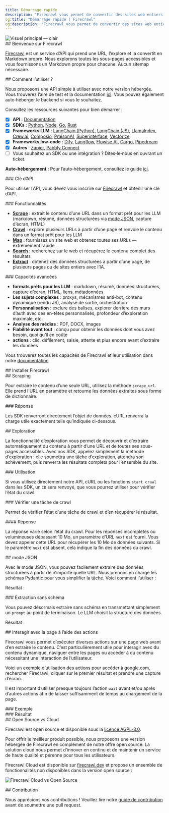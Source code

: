```yaml
---
title: Démarrage rapide
description: "Firecrawl vous permet de convertir des sites web entiers en Markdown prêt pour les LLM"
og:title: "Démarrage rapide | Firecrawl"
og:description: "Firecrawl vous permet de convertir des sites web entiers en Markdown prêt pour les LLM"
---
```



<img className="block" src="/images/turn-websites-into-llm-ready-data--firecrawl.png" alt="Visuel principal — clair" />

<div id="welcome-to-firecrawl">
  ## Bienvenue sur Firecrawl
</div>

[Firecrawl](https://firecrawl.dev?ref=github) est un service d’API qui prend une URL, l’explore et la convertit en Markdown propre. Nous explorons toutes les sous-pages accessibles et vous fournissons un Markdown propre pour chacune. Aucun sitemap nécessaire.

<div id="how-to-use-it">
  ## Comment l’utiliser ?
</div>

Nous proposons une API simple à utiliser avec notre version hébergée. Vous trouverez l’aire de test et la documentation [ici](https://firecrawl.dev/playground). Vous pouvez également auto‑héberger le backend si vous le souhaitez.

Consultez les ressources suivantes pour bien démarrer :

* [x] **API** : [Documentation](https://docs.firecrawl.dev/api-reference/introduction)
* [x] **SDKs** : [Python](https://docs.firecrawl.dev/sdks/python), [Node](https://docs.firecrawl.dev/sdks/node), [Go](https://docs.firecrawl.dev/sdks/go), [Rust](https://docs.firecrawl.dev/sdks/rust)
* [x] **Frameworks LLM** : [LangChain (Python)](https://python.langchain.com/docs/integrations/document_loaders/firecrawl/), [LangChain (JS)](https://js.langchain.com/docs/integrations/document_loaders/web_loaders/firecrawl), [LlamaIndex](https://docs.llamaindex.ai/en/latest/examples/data_connectors/WebPageDemo/#using-firecrawl-reader), [Crew.ai](https://docs.crewai.com/), [Composio](https://composio.dev/tools/firecrawl/all), [PraisonAI](https://docs.praison.ai/firecrawl/), [Superinterface](https://superinterface.ai/docs/assistants/functions/firecrawl), [Vectorize](https://docs.vectorize.io/integrations/source-connectors/firecrawl)
* [x] **Frameworks low‑code** : [Dify](https://dify.ai/blog/dify-ai-blog-integrated-with-firecrawl), [Langflow](https://docs.langflow.org/), [Flowise AI](https://docs.flowiseai.com/integrations/langchain/document-loaders/firecrawl), [Cargo](https://docs.getcargo.io/integration/firecrawl), [Pipedream](https://pipedream.com/apps/firecrawl/)
* [x] **Autres** : [Zapier](https://zapier.com/apps/firecrawl/integrations), [Pabbly Connect](https://www.pabbly.com/connect/integrations/firecrawl/)
* [ ] Vous souhaitez un SDK ou une intégration ? Dites‑le‑nous en ouvrant un ticket.

**Auto‑hébergement :** Pour l’auto‑hébergement, consultez le guide [ici](/fr/contributing/self-host).

<div id="api-key">
  ### Clé d’API
</div>

Pour utiliser l’API, vous devez vous inscrire sur [Firecrawl](https://firecrawl.dev) et obtenir une clé d’API.

<div id="features">
  ### Fonctionnalités
</div>

* [**Scrape**](#scraping) : extrait le contenu d’une URL dans un format prêt pour les LLM (markdown, résumé, données structurées via [mode JSON](#json-mode), capture d’écran, HTML)
* [**Crawl**](#crawling) : explore plusieurs URLs à partir d’une page et renvoie le contenu dans un format prêt pour les LLM
* [**Map**](/fr/features/map) : fournissez un site web et obtenez toutes ses URLs — extrêmement rapide
* [**Search**](/fr/features/search) : recherchez sur le web et récupérez le contenu complet des résultats
* [**Extract**](/fr/features/extract) : obtenez des données structurées à partir d’une page, de plusieurs pages ou de sites entiers avec l’IA.

<div id="powerful-capabilities">
  ### Capacités avancées
</div>

* **formats prêts pour les LLM** : markdown, résumé, données structurées, capture d’écran, HTML, liens, métadonnées
* **Les sujets complexes** : proxys, mécanismes anti-bot, contenu dynamique (rendu JS), analyse de sortie, orchestration
* **Personnalisation** : exclure des balises, explorer derrière des murs d’auth avec des en-têtes personnalisés, profondeur d’exploration maximale, etc.
* **Analyse des médias** : PDF, DOCX, images
* **Fiabilité avant tout** : conçu pour obtenir les données dont vous avez besoin, quoi qu’il en coûte
* **actions** : clic, défilement, saisie, attente et plus encore avant d’extraire les données

Vous trouverez toutes les capacités de Firecrawl et leur utilisation dans notre [documentation](https://docs.firecrawl.dev/api-reference/v2-introduction)

<div id="installing-firecrawl">
  ## Installer Firecrawl
</div>

<CodeGroup>
  <InstallationPython />

  <InstallationNode />

  <InstallationGo />

  <InstallationRust />
</CodeGroup>

<div id="scraping">
  ## Scraping
</div>

Pour extraire le contenu d’une seule URL, utilisez la méthode `scrape_url`. Elle prend l’URL en paramètre et retourne les données extraites sous forme de dictionnaire.

<CodeGroup>
  <ScrapePython />

  <ScrapeNode />

  <ScrapeGo />

  <ScrapeRust />

  <ScrapeCURL />
</CodeGroup>

<div id="response">
  ### Réponse
</div>

Les SDK renverront directement l’objet de données. cURL renverra la charge utile exactement telle qu’indiquée ci-dessous.

<ScrapeResponse />

<div id="crawling">
  ## Exploration
</div>

La fonctionnalité d’exploration vous permet de découvrir et d’extraire automatiquement du contenu à partir d’une URL et de toutes ses sous-pages accessibles. Avec nos SDK, appelez simplement la méthode d’exploration : elle soumettra une tâche d’exploration, attendra son achèvement, puis renverra les résultats complets pour l’ensemble du site.

<div id="usage">
  ### Utilisation
</div>

<CodeGroup>
  <CrawlPython />

  <CrawlNode />

  <CrawlGo />

  <CrawlRust />

  <CrawlCURL />
</CodeGroup>

Si vous utilisez directement notre API, cURL ou les fonctions `start crawl` dans les SDK, un `ID` sera renvoyé, que vous pourrez utiliser pour vérifier l’état du crawl.

<CrawlAsyncOutput />

<div id="check-crawl-job">
  ### Vérifier une tâche de crawl
</div>

Permet de vérifier l’état d’une tâche de crawl et d’en récupérer le résultat.

<CodeGroup>
  <CheckCrawlJobPython />

  <CheckCrawlJobNode />

  <CheckCrawlJobGo />

  <CheckCrawlJobRust />

  <CheckCrawlJobCURL />
</CodeGroup>

<div id="response">
  #### Réponse
</div>

La réponse varie selon l’état du crawl. Pour les réponses incomplètes ou volumineuses dépassant 10 Mo, un paramètre d’URL `next` est fourni. Vous devez appeler cette URL pour récupérer les 10 Mo de données suivants. Si le paramètre `next` est absent, cela indique la fin des données du crawl.

<CodeGroup>
  <CheckCrawlJobOutputScraping />

  <CheckCrawlJobOutputCompleted />
</CodeGroup>

<div id="json-mode">
  ## mode JSON
</div>

Avec le mode JSON, vous pouvez facilement extraire des données structurées à partir de n’importe quelle URL. Nous prenons en charge les schémas Pydantic pour vous simplifier la tâche. Voici comment l’utiliser :

<CodeGroup>
  <ExtractPython />

  <ExtractNode />

  <ExtractCURL />
</CodeGroup>

Résultat :

<ExtractOutput />

<div id="extracting-without-schema">
  ### Extraction sans schéma
</div>

Vous pouvez désormais extraire sans schéma en transmettant simplement un `prompt` au point de terminaison. Le LLM choisit la structure des données.

<CodeGroup>
  <ExtractNoSchemaCURL />
</CodeGroup>

Résultat :

<ExtractNoSchemaOutput />

<div id="interacting-with-the-page-with-actions">
  ## Interagir avec la page à l’aide des actions
</div>

Firecrawl vous permet d’exécuter diverses actions sur une page web avant d’en extraire le contenu. C’est particulièrement utile pour interagir avec du contenu dynamique, naviguer entre les pages ou accéder à du contenu nécessitant une interaction de l’utilisateur.

Voici un exemple d’utilisation des actions pour accéder à google.com, rechercher Firecrawl, cliquer sur le premier résultat et prendre une capture d’écran.

Il est important d’utiliser presque toujours l’action `wait` avant et/ou après d’autres actions afin de laisser suffisamment de temps au chargement de la page.

<div id="example">
  ### Exemple
</div>

<CodeGroup>
  <ScrapeActionsPython />

  <ScrapeActionsNode />

  <ScrapeActionsCURL />
</CodeGroup>

<div id="output">
  ### Résultat
</div>

<CodeGroup>
  <ScrapeActionsOutput />
</CodeGroup>

<div id="open-source-vs-cloud">
  ## Open Source vs Cloud
</div>

Firecrawl est open source et disponible sous la [licence AGPL-3.0](https://github.com/mendableai/firecrawl/blob/main/LICENSE).

Pour offrir le meilleur produit possible, nous proposons une version hébergée de Firecrawl en complément de notre offre open source. La solution cloud nous permet d’innover en continu et de maintenir un service de haute qualité et pérenne pour tous les utilisateurs.

Firecrawl Cloud est disponible sur [firecrawl.dev](https://firecrawl.dev) et propose un ensemble de fonctionnalités non disponibles dans la version open source :

![Firecrawl Cloud vs Open Source](./images/open-source-cloud.png)

<div id="contributing">
  ## Contribution
</div>

Nous apprécions vos contributions ! Veuillez lire notre [guide de contribution](https://github.com/mendableai/firecrawl/blob/main/CONTRIBUTING.md) avant de soumettre une pull request.